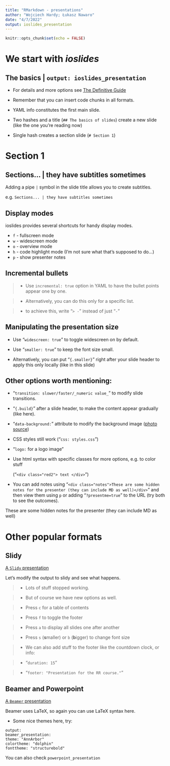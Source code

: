 ---
title: "RMarkdown - presentations"
author: "Wojciech Hardy; Łukasz Nawaro"
date: "4/7/2022"
output: ioslides_presentation
---

```{r setup, include=FALSE}
knitr::opts_chunk$set(echo = FALSE)
```
# We start with _ioslides_

## The basics | `output: ioslides_presentation`

- For details and more options see [The Definitive Guide](https://bookdown.org/yihui/rmarkdown/ioslides-presentation.html)

- Remember that you can insert code chunks in all formats.

- YAML info constitutes the first main slide.

- Two hashes and a title (`## The basics of slides`) create a new slide (like the one you're reading now)

- Single hash creates a section slide (`# Section 1`)

# Section 1

## Sections... | they have subtitles sometimes

Adding a pipe `|` symbol in the slide title allows you to create subtitles.

e.g. `Sections... | they have subtitles sometimes`

## Display modes

ioslides provides several shortcuts for handy display modes.

- `f` - fullscreen mode
- `w` - widescreen mode
- `o` - overview mode
- `h` - code highlight mode (I'm not sure what that's supposed to do...)
- `p` - show presenter notes

## Incremental bullets

> - Use `incremental: true` option in YAML to have the bullet points appear one by one.

> - Alternatively, you can do this only for a specific list.

> - to achieve this, write "`> -`" instead of just "`-`"

## Manipulating the presentation size {.smaller}

- Use "`widescreen: true`" to toggle widescreen on by default.

- Use "`smaller: true`" to keep the font size small.

- Alternatively, you can put "`{.smaller}`" right after your slide header to apply this only locally (like in this slide)

## Other options worth mentioning: {.smaller .build data-background=img/background.jpg}

- "`transition: slower/faster/_numeric value_`" to modify slide transitions.

- "`{.build}`" after a slide header, to make the content appear gradually (like here).

- "`data-background:`" attribute to modify the background image ([photo source](https://www.pexels.com/photo/beach-2833563/))

- CSS styles still work ("`css: styles.css`")

- "`logo:` for a logo image" 

- <div class="blue2">Use html syntax with specific classes for more options, e.g. to color stuff</div> ("`<div class="red2"> text </div>`")

- You can add notes using "`<div class="notes">These are some hidden notes for the presenter (they can include MD as well)</div>`" and then view them using `p` or adding "`?presentme=true`" to the URL (try both to see the outcomes).

<div class="notes">These are some hidden notes for the presenter (they can include MD as well)</div>

# Other popular formats

## Slidy

[A `Slidy` presentation](https://bookdown.org/yihui/rmarkdown/slidy-presentation.html)

Let's modify the output to slidy and see what happens.

> - Lots of stuff stopped working.

> - But of course we have new options as well.

> - Press `c` for a table of contents

> - Press `f` to toggle the footer

> - Press `a` to display all slides one after another

> - Press `s` (**s**maller) or `b` (**b**igger) to change font size

> - We can also add stuff to the footer like the countdown clock, or info:

> - "`duration: 15`"

> - "`footer: "Presentation for the RR course."`"

## Beamer and Powerpoint

[A `Beamer` presentation](https://bookdown.org/yihui/rmarkdown/beamer-presentation.html)

Beamer uses LaTeX, so again you can use LaTeX syntax here.

- Some nice themes here, try:

`output:`  
`  beamer_presentation:`  
`    theme: "AnnArbor"`  
`    colortheme: "dolphin"`  
`    fonttheme: "structurebold"`
    
You can also check `powerpoint_presentation`
